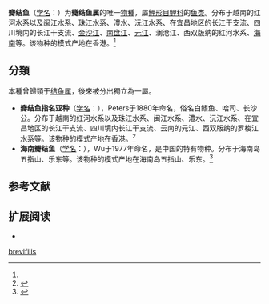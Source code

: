 {{Speciesbox
| display parents=3
| taxon =Folifer brevifilis
| authority = (Peters, 1881)<ref name='id5998'>{{cite web| url =http://www.bioinfo.cn/db05/BjdwSpecies.php?action=view&id=5998| title =瓣结鱼| work =中国动物物种编目数据库| publisher =中国科学院微生物研究所| author =中国科学院动物研究所| accessdate =2009-04-11| deadurl =yes| archiveurl =https://web.archive.org/web/20160305072332/http://www.bioinfo.cn/db05/BjdwSpecies.php?action=view&id=5998| archivedate =2016-03-05}}</ref>
|synonyms={{collapsible list|{{taxon list
 |*''Barbus brevifilis''| Peters, 1881
 |*''Labeobarbus brevifilis''| (Peters, 1881)
 |*''Tor brevifilis''| (Peters, 1881)
 |*''Tor brevifilis brevifilis''| (Peters, 1881)
 |*''Barbus bonvaloti''| Vaillant, 1893
 |*''Barbus szechwanensis''| Tchang, 1931
 |*''Barbus longirostrum''| Kimura, 1934
 |*''Tor brevifilis hainanensis''| Wu, 1977
 }}}}
}}

'''瓣结鱼'''（[[学名|学名]]：{{lang|la|''Folifer brevifilis''}}）为'''瓣结鱼属'''的唯一[[物種|物種]]，屬[[鯉形目|鯉形目]][[鲤科|鲤科]]的[[鱼类|鱼类]]。分布于越南的红河水系以及闽江水系、珠江水系、澧水、沅江水系、在宜昌地区的长江干支流、四川境内的长江干支流、[[金沙江|金沙江]]、[[南盘江|南盘江]]、[[元江|元江]]、澜沧江、西双版纳的红河水系、[[海南|海南]]等。该物种的模式产地在香港。<ref name='id5998'/>

==分類==
本種曾歸類于[[结鱼属|结鱼属]]，後來被分出獨立為一屬。
*'''瓣结鱼指名亚种'''（[[学名|学名]]：{{lang|la|''Folifer brevifilis brevifilis''}}），Peters于1880年命名，俗名白鳍鱼、哈司、长沙公。分布于越南的红河水系以及珠江水系、闽江水系、澧水、沅江水系、在宜昌地区的长江干支流、四川境内长江干支流、云南的元江、西双版纳的罗梭江水系等。该物种的模式产地在香港。<ref name='id5999'>{{cite web| url =http://www.bioinfo.cn/db05/BjdwSpecies.php?action=view&id=5999| title =瓣结鱼指名亚种| work =中国动物物种编目数据库| publisher =中国科学院微生物研究所| author =中国科学院动物研究所| accessdate =2009-04-11| deadurl =yes| archiveurl =https://web.archive.org/web/20160305015130/http://www.bioinfo.cn/db05/BjdwSpecies.php?action=view&id=5999| archivedate =2016-03-05}}</ref>
*'''海南瓣结鱼'''（[[学名|学名]]：{{lang|la|''Folifer brevifilis hainanensis''}}），Wu于1977年命名，是中国的特有物种。分布于海南岛五指山、乐东等。该物种的模式产地在海南岛五指山、乐东。<ref name='id6000'>{{cite web| url =http://www.bioinfo.cn/db05/BjdwSpecies.php?action=view&id=6000| title =海南瓣结鱼| work =中国动物物种编目数据库| publisher =中国科学院微生物研究所| author =中国科学院动物研究所| accessdate =2009-04-11| deadurl =yes| archiveurl =https://web.archive.org/web/20160305015816/http://www.bioinfo.cn/db05/BjdwSpecies.php?action=view&id=6000| archivedate =2016-03-05}}</ref>

== 参考文献 ==
{{reflist}}

== 扩展阅读 ==
*{{wikispecies-inline|Folifer brevifilis|瓣结鱼}}

{{Taxonbar}}

[[Category:瓣结鱼属|brevifilis]]